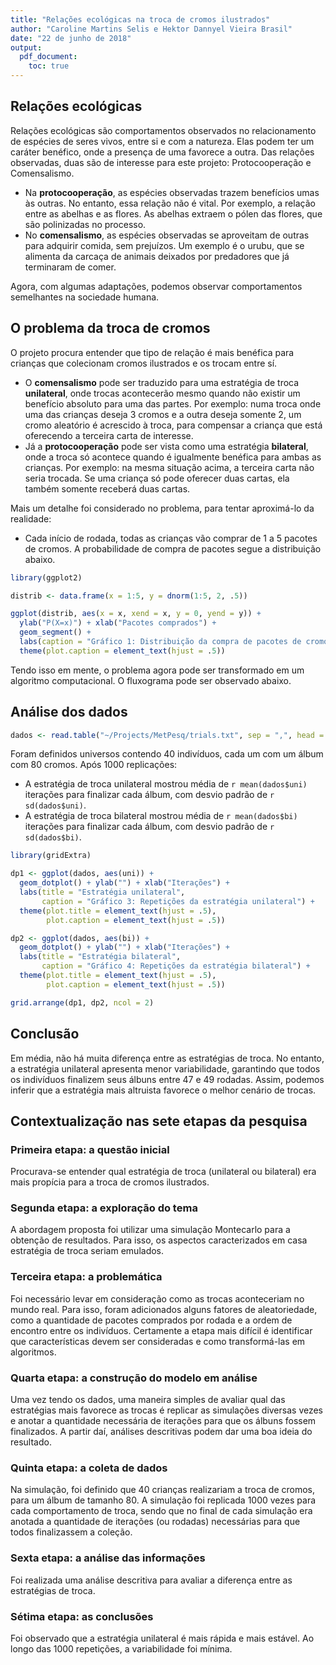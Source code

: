 ```yaml
---
title: "Relações ecológicas na troca de cromos ilustrados"
author: "Caroline Martins Selis e Hektor Dannyel Vieira Brasil"
date: "22 de junho de 2018"
output: 
  pdf_document:
    toc: true
---
```


## Relações ecológicas

  Relações ecológicas são comportamentos observados no relacionamento de espécies de seres vivos, entre si e com a natureza. Elas podem ter um caráter benéfico, onde a presença de uma favorece  a outra. 
  Das relações observadas, duas são de interesse para este projeto: Protocooperação e Comensalismo.
  
  - Na **protocooperação**, as espécies observadas trazem benefícios umas às outras. No entanto, essa relação não é vital. Por exemplo, a relação entre as abelhas e as flores. As abelhas extraem o pólen das flores, que são polinizadas no processo.
  - No **comensalismo**, as espécies observadas se aproveitam de outras para adquirir comida, sem prejuízos. Um exemplo é o urubu, que se alimenta da carcaça de animais deixados por predadores que já terminaram de comer.
  
  Agora, com algumas adaptações, podemos observar comportamentos semelhantes na sociedade humana. 
  
## O problema da troca de cromos
  
  O projeto procura entender que tipo de relação é mais benéfica para crianças que colecionam cromos ilustrados e os trocam entre sí.
  
  - O **comensalismo** pode ser traduzido para uma estratégia de troca **unilateral**, onde trocas acontecerão mesmo quando não existir um benefício absoluto para uma das partes. Por exemplo: numa troca onde uma das crianças deseja 3 cromos e a outra deseja somente 2, um cromo aleatório é acrescido à troca, para compensar a criança que está oferecendo a terceira carta de interesse.
  - Já a **protocooperação** pode ser vista como uma estratégia **bilateral**, onde a troca só acontece quando é igualmente benéfica para ambas as crianças. Por exemplo: na mesma situação acima, a terceira carta não seria trocada. Se uma criança só pode oferecer duas cartas, ela também somente receberá duas cartas.
  
  Mais um detalhe foi considerado no problema, para tentar aproximá-lo da realidade:
  
  - Cada início de rodada, todas as crianças vão comprar de 1 a 5 pacotes de cromos. A probabilidade de compra de pacotes segue a distribuição abaixo.
  
```r

library(ggplot2)

distrib <- data.frame(x = 1:5, y = dnorm(1:5, 2, .5))

ggplot(distrib, aes(x = x, xend = x, y = 0, yend = y)) + 
  ylab("P(X=x)") + xlab("Pacotes comprados") +
  geom_segment() +
  labs(caption = "Gráfico 1: Distribuição da compra de pacotes de cromos") +
  theme(plot.caption = element_text(hjust = .5))

```
  
  Tendo isso em mente, o problema agora pode ser transformado em um algoritmo computacional. O fluxograma pode ser observado abaixo.
  
\bigskip

\begin{figure}[h]
\centering
\includegraphics[width=11cm]{~/Projects/RBras-2018/flow_chart.jpeg}
\caption{Fluxograma}
\end{figure}

## Análise dos dados

```r
dados <- read.table("~/Projects/MetPesq/trials.txt", sep = ",", head = T)
```

Foram definidos universos contendo 40 indivíduos, cada um com um álbum com 80 cromos. Após 1000 replicações:

  - A estratégia de troca unilateral mostrou média de `r mean(dados$uni)` iterações para finalizar cada álbum, com desvio padrão de `r sd(dados$uni)`. 
  - A estratégia de troca bilateral mostrou média de `r mean(dados$bi)` iterações para finalizar cada álbum, com desvio padrão de `r sd(dados$bi)`. 

\bigskip

```r

library(gridExtra)

dp1 <- ggplot(dados, aes(uni)) + 
  geom_dotplot() + ylab("") + xlab("Iterações") +
  labs(title = "Estratégia unilateral",
       caption = "Gráfico 3: Repetições da estratégia unilateral") +
  theme(plot.title = element_text(hjust = .5),
        plot.caption = element_text(hjust = .5))

dp2 <- ggplot(dados, aes(bi)) +
  geom_dotplot() + ylab("") + xlab("Iterações") +
  labs(title = "Estratégia bilateral",
       caption = "Gráfico 4: Repetições da estratégia bilateral") +
  theme(plot.title = element_text(hjust = .5),
        plot.caption = element_text(hjust = .5))

grid.arrange(dp1, dp2, ncol = 2)
```

## Conclusão

Em média, não há muita diferença entre as estratégias de troca. No entanto, a estratégia unilateral apresenta menor variabilidade, garantindo que todos os indivíduos finalizem seus álbuns entre 47 e 49 rodadas. Assim, podemos inferir que a estratégia mais altruista favorece o melhor cenário de trocas.

## Contextualização nas sete etapas da pesquisa

### Primeira etapa: a questão inicial

  Procurava-se entender qual estratégia de troca (unilateral ou bilateral) era mais propícia para a troca de cromos ilustrados. 
  
### Segunda etapa: a exploração do tema
  
  A abordagem proposta foi utilizar uma simulação Montecarlo para a obtenção de resultados. Para isso, os aspectos caracterizados em casa estratégia de troca seriam emulados.
  
### Terceira etapa: a problemática
  
  Foi necessário levar em consideração como as trocas aconteceriam no mundo real. Para isso, foram adicionados alguns fatores de aleatoriedade, como a quantidade de pacotes comprados por rodada e a ordem de encontro entre os indivíduos. Certamente a etapa mais difícil é identificar que características devem ser consideradas e como transformá-las em algoritmos.
  
### Quarta etapa: a construção do modelo em análise
  
  Uma vez tendo os dados, uma maneira simples de avaliar qual das estratégias mais favorece as trocas é replicar as simulações diversas vezes e anotar a quantidade necessária de iterações para que os álbuns fossem finalizados. A partir daí, análises descritivas podem dar uma boa ideia do resultado.
  
### Quinta etapa: a coleta de dados
  
  Na simulação, foi definido que 40 crianças realizariam a troca de cromos, para um álbum de tamanho 80. A simulação foi replicada 1000 vezes para cada comportamento de troca, sendo que no final de cada simulação era anotada a quantidade de iterações (ou rodadas) necessárias para que todos finalizassem a coleção. 
  
### Sexta etapa: a análise das informações
  
  Foi realizada uma análise descritiva para avaliar a diferença entre as estratégias de troca.
  
### Sétima etapa: as conclusões
  
  Foi observado que a estratégia unilateral é mais rápida e mais estável. Ao longo das 1000 repetições, a variabilidade foi mínima.
